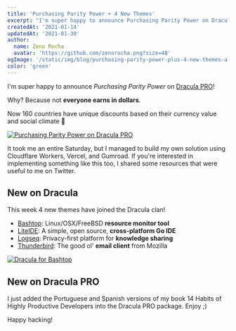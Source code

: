 ```yaml
---
title: 'Purchasing Parity Power + 4 New Themes'
excerpt: "I'm super happy to announce Purchasing Parity Power on Dracula PRO! Why? Because not everyone earns in dollars."
createdAt: '2021-01-14'
updatedAt: '2021-01-30'
author:
  name: Zeno Rocha
  avatar: 'https://github.com/zenorocha.png?size=48'
ogImage: '/static/img/blog/purchasing-parity-power-plus-4-new-themes-a.png'
color: 'green'
---
```


I'm super happy to announce _Purchasing Parity Power_ on [Dracula PRO](/pro)!

Why? Because not **everyone earns in dollars**.

Now 160 countries have unique discounts based on their currency value and social climate 💚

[![Purchasing Parity Power on Dracula PRO](/static/img/blog/purchasing-parity-power-plus-4-new-themes-a.png)](/pro)

It took me an entire Saturday, but I managed to build my own solution using Cloudflare Workers, Vercel, and Gumroad. If you're interested in implementing something like this too, I shared some resources that were useful to me on Twitter.

## New on Dracula

This week 4 new themes have joined the Dracula clan!

- [Bashtop](/bashtop): Linux/OSX/FreeBSD **resource monitor tool**
- [LiteIDE](/liteide): A simple, open source, **cross-platform Go IDE**
- [Logseq](/logseq): Privacy-first platform for **knowledge sharing**
- [Thunderbird](/thunderbird): The good ol' **email client** from Mozilla

[![Dracula for Bashtop](/static/img/blog/purchasing-parity-power-plus-4-new-themes-b.png)](/bashtop)

## New on Dracula PRO

I just added the Portuguese and Spanish versions of my book 14 Habits of Highly Productive Developers into the Dracula PRO package. Enjoy ;)

Happy hacking!
